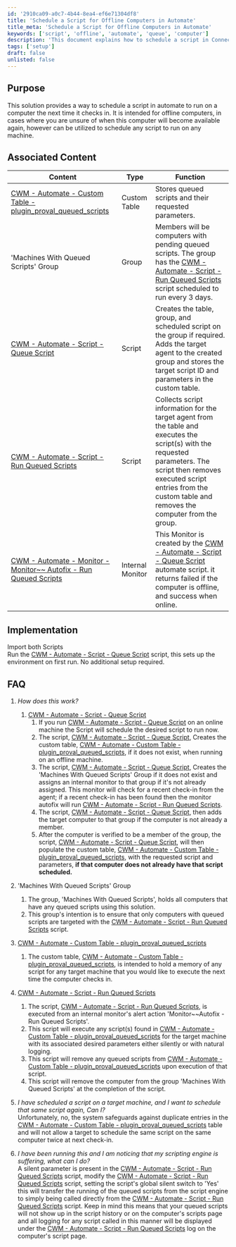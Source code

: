 ```yaml
---
id: '2910ca09-a0c7-4b44-8ea4-ef6e71304df8'
title: 'Schedule a Script for Offline Computers in Automate'
title_meta: 'Schedule a Script for Offline Computers in Automate'
keywords: ['script', 'offline', 'automate', 'queue', 'computer']
description: 'This document explains how to schedule a script in ConnectWise Automate to run on a computer the next time it checks in, specifically targeting offline machines. It covers the implementation process, associated content, and answers to frequently asked questions regarding the script queueing process.'
tags: ['setup']
draft: false
unlisted: false
---
```

## Purpose

This solution provides a way to schedule a script in automate to run on a computer the next time it checks in. It is intended for offline computers, in cases where you are unsure of when this computer will become available again, however can be utilized to schedule any script to run on any machine.

## Associated Content

| Content                                                                                             | Type          | Function                                                                                                                         |
|-----------------------------------------------------------------------------------------------------|---------------|----------------------------------------------------------------------------------------------------------------------------------|
| [CWM - Automate - Custom Table - plugin_proval_queued_scripts](https://proval.itglue.com/DOC-5078775-10606190) | Custom Table  | Stores queued scripts and their requested parameters.                                                                           |
| 'Machines With Queued Scripts' Group                                                              | Group         | Members will be computers with pending queued scripts. The group has the [CWM - Automate - Script - Run Queued Scripts](https://proval.itglue.com/DOC-5078775-10606200) script scheduled to run every 3 days. |
| [CWM - Automate - Script - Queue Script](https://proval.itglue.com/DOC-5078775-10606199)          | Script        | Creates the table, group, and scheduled script on the group if required. Adds the target agent to the created group and stores the target script ID and parameters in the custom table. |
| [CWM - Automate - Script - Run Queued Scripts](https://proval.itglue.com/DOC-5078775-10606200)   | Script        | Collects script information for the target agent from the table and executes the script(s) with the requested parameters. The script then removes executed script entries from the custom table and removes the computer from the group. |
| [CWM - Automate - Monitor - Monitor~~ Autofix - Run Queued Scripts](https://proval.itglue.com/DOC-5078775-10745946) | Internal Monitor | This Monitor is created by the [CWM - Automate - Script - Queue Script](https://proval.itglue.com/DOC-5078775-10606199) automate script. it returns failed if the computer is offline, and success when online. |

## Implementation

Import both Scripts  
Run the [CWM - Automate - Script - Queue Script](https://proval.itglue.com/DOC-5078775-10606199) script, this sets up the environment on first run. No additional setup required.

## FAQ

1. *How does this work?*
   1. [CWM - Automate - Script - Queue Script](https://proval.itglue.com/DOC-5078775-10606199) 
      1. If you run [CWM - Automate - Script - Queue Script](https://proval.itglue.com/DOC-5078775-10606199) on an online machine the Script will schedule the desired script to run now.
      2. The script, [CWM - Automate - Script - Queue Script](https://proval.itglue.com/DOC-5078775-10606199), Creates the custom table, [CWM - Automate - Custom Table - plugin_proval_queued_scripts](https://proval.itglue.com/DOC-5078775-10606190), if it does not exist, when running on an offline machine.
      3. The script, [CWM - Automate - Script - Queue Script](https://proval.itglue.com/DOC-5078775-10606199), Creates the 'Machines With Queued Scripts' Group if it does not exist and assigns an internal monitor to that group if it's not already assigned. This monitor will check for a recent check-in from the agent; if a recent check-in has been found then the monitor autofix will run [CWM - Automate - Script - Run Queued Scripts](https://proval.itglue.com/DOC-5078775-10606200).
      4. The script, [CWM - Automate - Script - Queue Script](https://proval.itglue.com/DOC-5078775-10606199), then adds the target computer to that group if the computer is not already a member.
      5. After the computer is verified to be a member of the group, the script, [CWM - Automate - Script - Queue Script](https://proval.itglue.com/DOC-5078775-10606199), will then populate the custom table, [CWM - Automate - Custom Table - plugin_proval_queued_scripts](https://proval.itglue.com/DOC-5078775-10606190), with the requested script and parameters, **if that computer does not already have that script scheduled.**
   
2. 'Machines With Queued Scripts' Group
   1. The group, 'Machines With Queued Scripts', holds all computers that have any queued scripts using this solution.
   2. This group's intention is to ensure that only computers with queued scripts are targeted with the [CWM - Automate - Script - Run Queued Scripts](https://proval.itglue.com/DOC-5078775-10606200) script.

3. [CWM - Automate - Custom Table - plugin_proval_queued_scripts](https://proval.itglue.com/DOC-5078775-10606190) 
   1. The custom table, [CWM - Automate - Custom Table - plugin_proval_queued_scripts](https://proval.itglue.com/DOC-5078775-10606190), is intended to hold a memory of any script for any target machine that you would like to execute the next time the computer checks in.

4. [CWM - Automate - Script - Run Queued Scripts](https://proval.itglue.com/DOC-5078775-10606200) 
   1. The script, [CWM - Automate - Script - Run Queued Scripts](https://proval.itglue.com/DOC-5078775-10606200), is executed from an internal monitor's alert action 'Monitor~~Autofix - Run Queued Scripts'.
   2. This script will execute any script(s) found in [CWM - Automate - Custom Table - plugin_proval_queued_scripts](https://proval.itglue.com/DOC-5078775-10606190) for the target machine with its associated desired parameters either silently or with natural logging.
   3. This script will remove any queued scripts from [CWM - Automate - Custom Table - plugin_proval_queued_scripts](https://proval.itglue.com/DOC-5078775-10606190) upon execution of that script.
   4. This script will remove the computer from the group 'Machines With Queued Scripts' at the completion of the script.

5. *I have scheduled a script on a target machine, and I want to schedule that same script again, Can I?*  
   Unfortunately, no, the system safeguards against duplicate entries in the [CWM - Automate - Custom Table - plugin_proval_queued_scripts](https://proval.itglue.com/DOC-5078775-10606190) table and will not allow a target to schedule the same script on the same computer twice at next check-in.

6. *I have been running this and I am noticing that my scripting engine is suffering, what can I do?*  
   A silent parameter is present in the [CWM - Automate - Script - Run Queued Scripts](https://proval.itglue.com/DOC-5078775-10606200) script, modify the [CWM - Automate - Script - Run Queued Scripts](https://proval.itglue.com/DOC-5078775-10606200) script, setting the script's global silent switch to 'Yes' this will transfer the running of the queued scripts from the script engine to simply being called directly from the [CWM - Automate - Script - Run Queued Scripts](https://proval.itglue.com/DOC-5078775-10606200) script. Keep in mind this means that your queued scripts will not show up in the script history or on the computer's scripts page and all logging for any script called in this manner will be displayed under the [CWM - Automate - Script - Run Queued Scripts](https://proval.itglue.com/DOC-5078775-10606200) log on the computer's script page.











